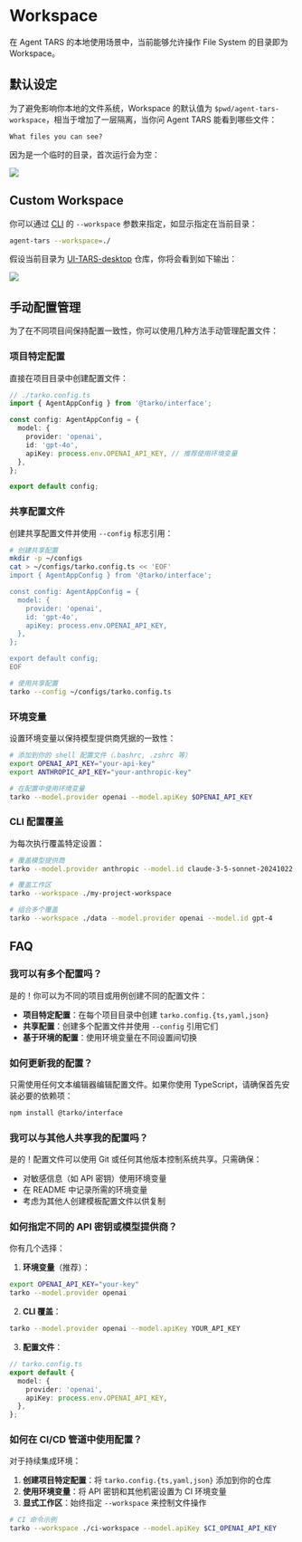 
# Workspace

在 Agent TARS 的本地使用场景中，当前能够允许操作 File System 的目录即为 Workspace。

## 默认设定

为了避免影响你本地的文件系统，Workspace 的默认值为 `$pwd/agent-tars-workspace`，相当于增加了一层隔离，当你问 Agent TARS 能看到哪些文件：

```text
What files you can see?
```

因为是一个临时的目录，首次运行会为空：

![](/list-files.png)


## Custom Workspace

你可以通过 [CLI](./cli.mdx) 的 `--workspace` 参数来指定，如显示指定在当前目录：

```bash
agent-tars --workspace=./
```

假设当前目录为 [UI-TARS-desktop](https://github.com/bytedance/UI-TARS-desktop) 仓库，你将会看到如下输出：

![](/list-files-custom-workspace.png)


## 手动配置管理

为了在不同项目间保持配置一致性，你可以使用几种方法手动管理配置文件：

### 项目特定配置

直接在项目目录中创建配置文件：

```typescript
// ./tarko.config.ts
import { AgentAppConfig } from '@tarko/interface';

const config: AgentAppConfig = {
  model: {
    provider: 'openai',
    id: 'gpt-4o',
    apiKey: process.env.OPENAI_API_KEY, // 推荐使用环境变量
  },
};

export default config;
```

### 共享配置文件

创建共享配置文件并使用 `--config` 标志引用：

```bash
# 创建共享配置
mkdir -p ~/configs
cat > ~/configs/tarko.config.ts << 'EOF'
import { AgentAppConfig } from '@tarko/interface';

const config: AgentAppConfig = {
  model: {
    provider: 'openai',
    id: 'gpt-4o',
    apiKey: process.env.OPENAI_API_KEY,
  },
};

export default config;
EOF

# 使用共享配置
tarko --config ~/configs/tarko.config.ts
```

### 环境变量

设置环境变量以保持模型提供商凭据的一致性：

```bash
# 添加到你的 shell 配置文件（.bashrc, .zshrc 等）
export OPENAI_API_KEY="your-api-key"
export ANTHROPIC_API_KEY="your-anthropic-key"

# 在配置中使用环境变量
tarko --model.provider openai --model.apiKey $OPENAI_API_KEY
```

### CLI 配置覆盖

为每次执行覆盖特定设置：

```bash
# 覆盖模型提供商
tarko --model.provider anthropic --model.id claude-3-5-sonnet-20241022

# 覆盖工作区
tarko --workspace ./my-project-workspace

# 组合多个覆盖
tarko --workspace ./data --model.provider openai --model.id gpt-4
```

## FAQ

### 我可以有多个配置吗？

是的！你可以为不同的项目或用例创建不同的配置文件：

- **项目特定配置**：在每个项目目录中创建 `tarko.config.{ts,yaml,json}`
- **共享配置**：创建多个配置文件并使用 `--config` 引用它们
- **基于环境的配置**：使用环境变量在不同设置间切换

### 如何更新我的配置？

只需使用任何文本编辑器编辑配置文件。如果你使用 TypeScript，请确保首先安装必要的依赖项：

```bash
npm install @tarko/interface
```

### 我可以与其他人共享我的配置吗？

是的！配置文件可以使用 Git 或任何其他版本控制系统共享。只需确保：

- 对敏感信息（如 API 密钥）使用环境变量
- 在 README 中记录所需的环境变量
- 考虑为其他人创建模板配置文件以供复制

### 如何指定不同的 API 密钥或模型提供商？

你有几个选择：

1. **环境变量**（推荐）：
```bash
export OPENAI_API_KEY="your-key"
tarko --model.provider openai
```

2. **CLI 覆盖**：
```bash
tarko --model.provider openai --model.apiKey YOUR_API_KEY
```

3. **配置文件**：
```typescript
// tarko.config.ts
export default {
  model: {
    provider: 'openai',
    apiKey: process.env.OPENAI_API_KEY,
  },
};
```

### 如何在 CI/CD 管道中使用配置？

对于持续集成环境：

1. **创建项目特定配置**：将 `tarko.config.{ts,yaml,json}` 添加到你的仓库
2. **使用环境变量**：将 API 密钥和其他机密设置为 CI 环境变量
3. **显式工作区**：始终指定 `--workspace` 来控制文件操作

```bash
# CI 命令示例
tarko --workspace ./ci-workspace --model.apiKey $CI_OPENAI_API_KEY
```
